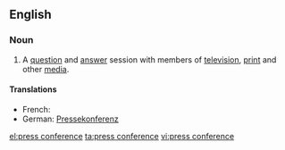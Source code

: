 ==English==
===Noun===
{{en-noun}}
#A [[question]] and [[answer]] session with members of [[television]], [[print]] and other [[media]].

====Translations====
{{trans-top|question and answer session with members of television, print and other media}}
*French: {{t|fr|conférence de presse|f}}
*German: [[Pressekonferenz]] {{f}}
{{trans-mid}}
{{trans-bottom}}

[[el:press conference]]
[[ta:press conference]]
[[vi:press conference]]